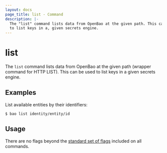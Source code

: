 ```yaml
---
layout: docs
page_title: list - Command
description: |-
  The "list" command lists data from OpenBao at the given path. This can be used
  to list keys in a, given secrets engine.
---
```


# list

The `list` command lists data from OpenBao at the given path (wrapper command for
HTTP LIST). This can be used to list keys in a given secrets engine.

## Examples

List available entities by their identifiers:

```shell-session
$ bao list identity/entity/id
```

## Usage

There are no flags beyond the [standard set of flags](/docs/commands)
included on all commands.
